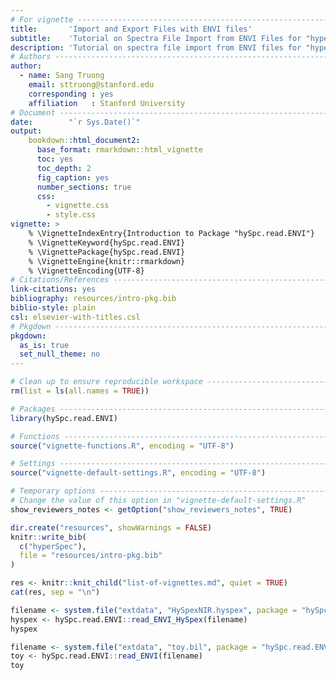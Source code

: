 ```yaml
---
# For vignette ---------------------------------------------------------------
title:       'Import and Export Files with ENVI files'
subtitle:    'Tutorial on Spectra File Import from ENVI Files for "hyperSpec"'
description: 'Tutorial on spectra file import from ENVI files for "hyperSpec".'
# Authors --------------------------------------------------------------------
author:
  - name: Sang Truong
    email: sttruong@stanford.edu
    corresponding : yes
    affiliation   : Stanford University
# Document -------------------------------------------------------------------
date:        "`r Sys.Date()`"
output:
    bookdown::html_document2:
      base_format: rmarkdown::html_vignette
      toc: yes
      toc_depth: 2
      fig_caption: yes
      number_sections: true
      css:
        - vignette.css
        - style.css
vignette: >
    % \VignetteIndexEntry{Introduction to Package "hySpc.read.ENVI"}
    % \VignetteKeyword{hySpc.read.ENVI}
    % \VignettePackage{hySpc.read.ENVI}
    % \VignetteEngine{knitr::rmarkdown}
    % \VignetteEncoding{UTF-8}
# Citations/References -------------------------------------------------------
link-citations: yes
bibliography: resources/intro-pkg.bib
biblio-style: plain
csl: elsevier-with-titles.csl
# Pkgdown --------------------------------------------------------------------
pkgdown:
  as_is: true
  set_null_theme: no
---
```



```r
# Clean up to ensure reproducible workspace ----------------------------------
rm(list = ls(all.names = TRUE))
```

```r
# Packages -------------------------------------------------------------------
library(hySpc.read.ENVI)

# Functions ------------------------------------------------------------------
source("vignette-functions.R", encoding = "UTF-8")

# Settings -------------------------------------------------------------------
source("vignette-default-settings.R", encoding = "UTF-8")

# Temporary options ----------------------------------------------------------
# Change the value of this option in "vignette-default-settings.R"
show_reviewers_notes <- getOption("show_reviewers_notes", TRUE)
```


```r
dir.create("resources", showWarnings = FALSE)
knitr::write_bib(
  c("hyperSpec"),
  file = "resources/intro-pkg.bib"
)
```


<!-- This chunk inserts common info about all the vignettes -->

```r
res <- knitr::knit_child("list-of-vignettes.md", quiet = TRUE)
cat(res, sep = "\n")
```

<!-- This chunk demonstrates example of read_ENVI_HySpex() and read_ENVI()-->
```r
filename <- system.file("extdata", "HySpexNIR.hyspex", package = "hySpc.read.ENVI")
hyspex <- hySpc.read.ENVI::read_ENVI_HySpex(filename)
hyspex
```

```r
filename <- system.file("extdata", "toy.bil", package = "hySpc.read.ENVI")
toy <- hySpc.read.ENVI::read_ENVI(filename)
toy
```
